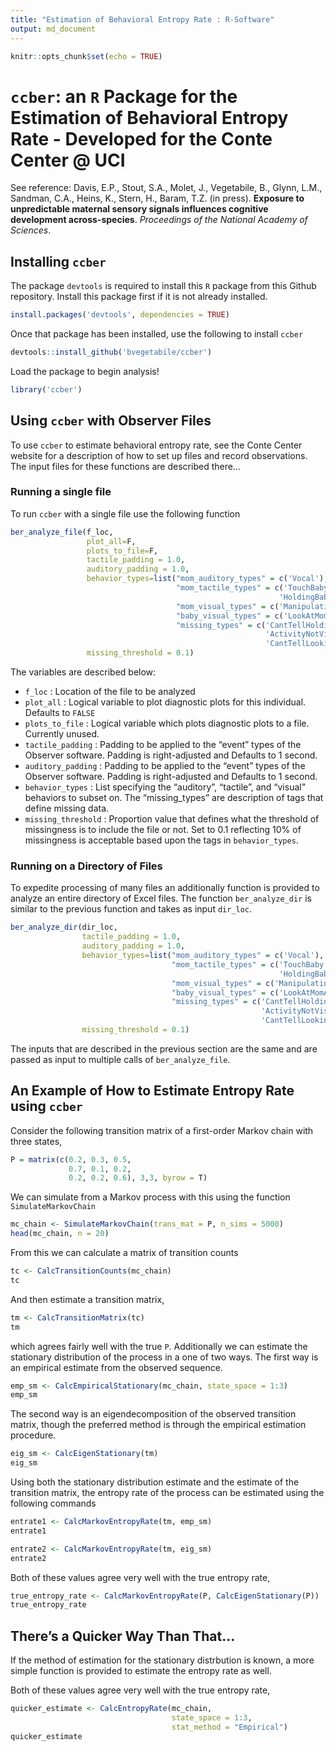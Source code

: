 ```yaml
---
title: "Estimation of Behavioral Entropy Rate : R-Software"
output: md_document
---
```


```r
knitr::opts_chunk$set(echo = TRUE)
```

# $\texttt{ccber}$: an `R` Package for the Estimation of Behavioral Entropy Rate - Developed for the Conte Center @ UCI

See reference: Davis, E.P., Stout, S.A., Molet, J., Vegetabile, B., Glynn, L.M., Sandman, C.A., Heins, K., Stern, H., Baram, T.Z. (in press). **Exposure to unpredictable maternal sensory signals influences cognitive development across-species**. _Proceedings of the National Academy of Sciences_.

## Installing `ccber`

The package `devtools` is required to install this `R` package from this Github repository.  Install this package first if it is not already installed.

```r
install.packages('devtools', dependencies = TRUE)
```

Once that package has been installed, use the following to install `ccber`

```r
devtools::install_github('bvegetabile/ccber')
```

Load the package to begin analysis!

```r
library('ccber')
```

## Using `ccber` with Observer Files

To use `ccber` to estimate behavioral entropy rate, see the Conte Center website for a description of how to set up files and record observations.  The input files for these functions are described there...

### Running a single file

To run `ccber` with a single file use the following function
```r
ber_analyze_file(f_loc,
                 plot_all=F,
                 plots_to_file=F,
                 tactile_padding = 1.0,
                 auditory_padding = 1.0,
                 behavior_types=list("mom_auditory_types" = c('Vocal'),
                                     "mom_tactile_types" = c('TouchBaby',
                                                            'HoldingBaby'),
                                     "mom_visual_types" = c('ManipulatingObject'),
                                     "baby_visual_types" = c('LookAtMomActivity'),
                                     "missing_types" = c('CantTellHolding',
                                                         'ActivityNotVisible',
                                                         'CantTellLooking')),
                 missing_threshold = 0.1)
```
The variables are described below:

* `f_loc` : Location of the file to be analyzed
* `plot_all` : Logical variable to plot diagnostic plots for this individual. Defaults to `FALSE`
* `plots_to_file` : Logical variable which plots diagnostic plots to a file.  Currently unused.
* `tactile_padding` : Padding to be applied to the "event" types of the Observer software.  Padding is right-adjusted and Defaults to 1 second.
* `auditory_padding` : Padding to be applied to the "event" types of the Observer software.  Padding is right-adjusted and Defaults to 1 second.
* `behavior_types` : List specifying the "auditory", "tactile", and "visual" behaviors to subset on.  The "missing_types" are description of tags that define missing data.  
* `missing_threshold` : Proportion value that defines what the threshold of missingness is to include the file or not.  Set to 0.1 reflecting 10% of missingness is acceptable based upon the tags in `behavior_types`.

### Running on a Directory of Files

To expedite processing of many files an additionally function is provided to analyze an entire directory of Excel files.  The function `ber_analyze_dir` is similar to the previous function and takes as input `dir_loc`.

```r
ber_analyze_dir(dir_loc,
                tactile_padding = 1.0,
                auditory_padding = 1.0,
                behavior_types=list("mom_auditory_types" = c('Vocal'),
                                    "mom_tactile_types" = c('TouchBaby',
                                                            'HoldingBaby'),
                                    "mom_visual_types" = c('ManipulatingObject'),
                                    "baby_visual_types" = c('LookAtMomActivity'),
                                    "missing_types" = c('CantTellHolding',
                                                        'ActivityNotVisible',
                                                        'CantTellLooking')),
                missing_threshold = 0.1)
```

The inputs that are described in the previous section are the same and are passed as input to multiple calls of `ber_analyze_file`.  

## An Example of How to Estimate Entropy Rate using `ccber`

Consider the following transition matrix of a first-order Markov chain with three states,

```r
P = matrix(c(0.2, 0.3, 0.5, 
             0.7, 0.1, 0.2,
             0.2, 0.2, 0.6), 3,3, byrow = T)
```

We can simulate from a Markov process with this using the function `SimulateMarkovChain`

```r
mc_chain <- SimulateMarkovChain(trans_mat = P, n_sims = 5000)
head(mc_chain, n = 20)
```

From this we can calculate a matrix of transition counts 

```r
tc <- CalcTransitionCounts(mc_chain)
tc
```

And then estimate a transition matrix,

```r
tm <- CalcTransitionMatrix(tc)
tm
```

which agrees fairly well with the true `P`.  Additionally we can estimate the stationary distribution of the process in a one of two ways.  The first way is an empirical estimate from the observed sequence.  

```r
emp_sm <- CalcEmpiricalStationary(mc_chain, state_space = 1:3)
emp_sm
```

The second way is an eigendecomposition of the observed transition matrix, though the preferred method is through the empirical estimation procedure.

```r
eig_sm <- CalcEigenStationary(tm)
eig_sm
```

Using both the stationary distribution estimate and the estimate of the transition matrix, the entropy rate of the process can be estimated using the following commands

```r
entrate1 <- CalcMarkovEntropyRate(tm, emp_sm)
entrate1
```

```r
entrate2 <- CalcMarkovEntropyRate(tm, eig_sm)
entrate2
```

Both of these values agree very well with the true entropy rate,
```r
true_entropy_rate <- CalcMarkovEntropyRate(P, CalcEigenStationary(P))
true_entropy_rate
```


## There's a Quicker Way Than That...

If the method of estimation for the stationary distrbution is known, a more simple function is provided to estimate the entropy rate as well.

Both of these values agree very well with the true entropy rate,
```r
quicker_estimate <- CalcEntropyRate(mc_chain, 
                                    state_space = 1:3, 
                                    stat_method = "Empirical")
quicker_estimate
```

